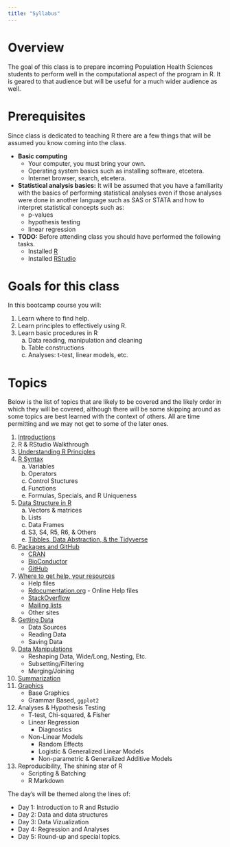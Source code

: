 ```yaml
---
title: "Syllabus"
---
```


Overview
========

The goal of this class is to prepare incoming Population Health Sciences 
students to perform well in the computational aspect of the program in R.
It is geared to that audience but will be useful for a much wider audience as well.


Prerequisites
=============

Since class is dedicated to teaching R there are a few things that will be 
assumed you know coming into the class.

* **Basic computing**
    + Your computer, you must bring your own.
    + Operating system basics such as installing software, etcetera.
    + Internet browser, search, etcetera.
* **Statistical analysis basics:**  It will be assumed that you have a 
  familiarity with the basics of performing statistical analyses even if those 
  analyses were done in another language such as SAS or STATA and how to 
  interpret statistical concepts such as:
    + p-values
    + hypothesis testing
    + linear regression
* **TODO:** Before attending class you should have performed the following tasks.
    + Installed [R](https://cran.r-project.org)
    + Installed [RStudio](https://rstudio.org)

Goals for this class
====================

In this bootcamp course you will:

1. Learn where to find help.
2. Learn principles to effectively using R.
3. Learn basic procedures in R
    a. Data reading, manipulation and cleaning
    b. Table constructions
    c. Analyses: t-test, linear models, etc.


Topics
======

Below is the list of topics that are likely to be covered and the likely order
in which they will be covered, although there will be some skipping around as 
some topics are best learned with the context of others.
All are time permitting and we may not get to some of the later ones.

1. [Introductions](Introductions.html)
2. R & RStudio Walkthrough
3. [Understanding R Principles](Principles.html)
4. [R Syntax](Syntax.html)
    a. Variables
    b. Operators
    c. Control Stuctures
    d. Functions
    e. Formulas, Specials, and R Uniqueness
5. [Data Structure in R](Syntax.html#2)
    a. Vectors & matrices
    b. Lists
    c. Data Frames
    d. S3, S4, R5, R6, & Others
    d. [Tibbles, Data Abstraction, & the Tidyverse](Tidyverse.html)
6. [Packages and GitHub](Packages.html#2)
    - [CRAN](https://cran.r-project.org)
    - [BioConductor](https://www.bioconductor.org/)\
    - [GitHub](https://github.com/search?q=language%3AR&type=Repositories&ref=advsearch&l=R&l=)
7. [Where to get help, your resources](Resources.html#2)
    * Help files
    * [Rdocumentation.org](https://Rdocumentation.org) - Online Help files
    * [StackOverflow](https://stackoverflow.com/questions/tagged/rlang)
    * [Mailing lists](https://www.r-project.org/mail.html)
    * Other sites
8. [Getting Data](GettingData.html)
    * Data Sources
    * Reading Data
    * Saving Data
9. [Data Manipulations](DataWrangling.html)
    * Reshaping Data, Wide/Long, Nesting, Etc.
    * Subsetting/Filtering
    * Merging/Joining
10. [Summarization](DataWrangling.html)
11. [Graphics](Graphics.html)
    * Base Graphics
    * Grammar Based, `ggplot2`
12. Analyses & Hypothesis Testing
    * T-test, Chi-squared, & Fisher
    * Linear Regression
        + Diagnostics
    * Non-Linear Models
        + Random Effects
        + Logistic & Generalized Linear Models
        + Non-parametric & Generalized Additive Models
13. Reproducibility, The shining star of R
    + Scripting & Batching
    + R Markdown
    

The day's will be themed along the lines of:

* Day 1: Introduction to R and Rstudio
* Day 2: Data and data structures
* Day 3: Data Vizualization
* Day 4: Regression and Analyses
* Day 5: Round-up and special topics.
